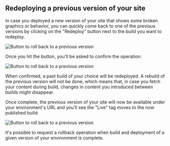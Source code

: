 
## Redeploying a previous version of your site

In case you deployed a new version of your site that shows some broken graphics or behavior, you can quickly come back to one of the previous versions by clicking on the "Redeploy" button next to the build you want to redeploy.

![Button to roll back to a previous version](./assets/img/restore-version/redeploy-button.png)

Once you hit the button, you'll be asked to confirm the operation:

![Button to roll back to a previous version](./assets/img/restore-version/redeploy-confirmation.png)

When confirmed, a past build of your choice will be redeployed. A rebuild of the previous version will not be done, which means that, in case you fetch your content during build, changes in content you introduced between builds might disappear. 

Once complete, the previous version of your site will now be available under your environment's URL and you'll see the "Live" tag moves to the now published build:

![Button to roll back to a previous version](./assets/img/restore-version/redeploy-live-tag.png)

It's possible to request a rollback operation when build and deployment of a given version of your environment is complete.
